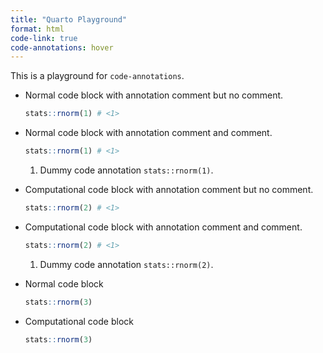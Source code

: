 ```yaml
---
title: "Quarto Playground"
format: html
code-link: true
code-annotations: hover
---
```


This is a playground for `code-annotations`.

- Normal code block with annotation comment but no comment.

  ```r
  stats::rnorm(1) # <1>
  ```

- Normal code block with annotation comment and comment.

  ```r
  stats::rnorm(1) # <1>
  ```
  1. Dummy code annotation `stats::rnorm(1)`.

- Computational code block with annotation comment but no comment.
  
  ```r
  stats::rnorm(2) # <1>
  ```

- Computational code block with annotation comment and comment.

  ```r
  stats::rnorm(2) # <1>
  ```
  1. Dummy code annotation `stats::rnorm(2)`.

- Normal code block

  ```r
  stats::rnorm(3)
  ```

- Computational code block

  ```r
  stats::rnorm(3)
  ```
